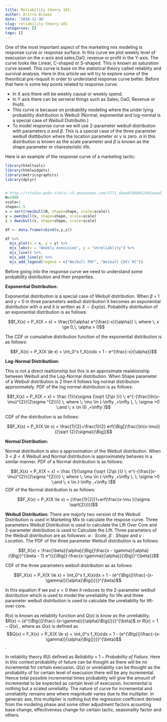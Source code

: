 ```yaml
---
title: Reliability theory 101
author: Aritra Biswas
date: '2018-12-30'
slug: reliability-theory-101
categories: []
tags: []
---
```


One of the most important aspect of the marketing mix modeling is response curve or response surface. In this curve we plot weekly level of execusion on the x-axis and sales,OaO, revenue or profit in the Y-axis. The curve looks like Linear, C-shaped or S-shaped. This is known as saturation curve aswell. This curve is base on the statistical theory called reliablity and survival analysis. Here in this article we will try to explore some of the theoritical pre-requsit in order to understand response curve better. Before that here is some key points related to response curve:

* In X axis there will be weekly causal or weekly spend. 
* In Y axis there can be serveral things such as Sales, OaO, Revenue or Profit. 
* This curve is because on probability modeling where the under lying probability distribution is Weibull (Normal, exponential and log-normal is a special case of Weibull Distributin.)
* To model response curve we will use 2-parameter weibull distribution with parameters $\alpha$ and $\beta$. This is a special case of the three parameter weibull disttibution where the location parameter or $\gamma$ is zero. $\alpha$ in this distribution is known as the scale parameter and $\beta$ is known as the shape parameter or charesteristic life. 

Here is an example of the response curve of a marketing tactic:

```r
library(htmltools)
library(htmlwidgets)
library(metricsgraphics)
library(dplyr)


# http://rstudio-pubs-static.s3.amazonaws.com/5771_daae01bb8852442eaad7d91e424e4581.html
N=2000
scale=1
shape=1.5
x = sort(rweibull(N, shape=shape, scale=scale))
y = pweibull(x, shape=shape, scale=scale)
z = dweibull(x, shape=shape, scale=scale)

df <- data.frame(cbind(x,y,z))

df %>%
  mjs_plot(x = x, y = y) %>%
  mjs_labs(x = "Weekly execusion", y = "Unreliablity") %>% 
  mjs_line() %>%
  mjs_add_line(z) %>% 
  mjs_add_legend(legend = c("Weibull PDF", "Weibull CDF/ RC"))
```

Before going into the response curve we need to understand some probability distribution and their properties. 

__Exponential Distribution:__

Exponential distribution is a special case of Weibull distribution. When $\beta \; = \; 1$ and $\gamma \; = \;0$ in  three parameters weibull distribution it becomes an exponential distribution with $\alpha$ and it is written as $X \sim Exp(\alpha)$. Pobability distribution of an exponential distribution is as follows:

$$f_X(x) = P_X(X = x) = \frac{1}{\alpha} e^{\frac{-x}{\alpha}} \; where \; x \ge 0,\; \alpha  > 0$$

The CDF or cumulative distribution function of the exponential distribution is as follows:

$$F_X(x) = P_X(X \le x) = \int_0^x f_X(x)dx =  1 - e^{\frac{-x}{\alpha}}$$

__Log-Normal Distributiion:__

This is not a direct realtionship but this is an approximate realationship between Weibull and the Log-Normal distribution. When Shape parameter of a Weibull distribution is 2 then it follows log normal distribution approximately. PDF of the log normal distribution is as follows:

$$f_X(x) = P_X(X = x) = \frac {1}{x\sigma {\sqrt {2\pi }}} \; e^{-{\frac{\ln(x-\mu)^{2}}{2\sigma ^{2}}}} \; where \; \mu \in (-\infty ,+\infty ), \; \sigma >0 \;and \; x \in (0 ,+\infty )$$


CDF of the distribution is as follows:

$$F_X(x) = P_X(X \le x) = \frac{1}{2}+\frac{1}{2} erf{\Big[}\frac{\ln(x-\mu)}{{\sqrt {2}}\sigma}{\Big]}$$

__Normal Distribution:__

Normal distribution is also a approximation of the Weibull distribution. When $3 < \beta <4$ Weibull and Normal distribution is approximately behaves in a similar manner. PDF of a Normal distribution is as follows:

$$f_X(x) = P_X(X = x) = \frac {1}{\sigma {\sqrt {2\pi }}} \; e^{-{\frac{(x-\mu)^{2}}{2\sigma ^{2}}}} \; where \; \mu \in (-\infty ,+\infty ), \; \sigma >0 \;and \; x \in (-\infty ,+\infty )$$
CDF of the Normal distribution is as follows:

$$F_X(x) = P_X(X \le x) = {\frac{1}{2}[1+erf(\frac{x-\mu }{\sigma \sqrt{2}})}]$$


__Weibull Distribution:__ There are majorly two version of the Weibull Distribution is used in Marketing Mix to calculate the respose curve. Three parameters Weibull Distribution is used to calculate the Lift Over Core and 2-parameter distribution is used to Calculate the Lift. Three parameters of the Weibull distribution are as followws: $\alpha : Scale$, $\beta :Shape$ and $\gamma : Location$. The PDF of the three parameter Weibull distribution is as follows:


$$f_X(x) = \frac{\beta}{\alpha}{\Big(}\frac{x - \gamma}{\alpha}{\Big)}^{\beta - 1} e^{{{\Big(}-\frac{x-\gamma}{\alpha}}{\Big)}^{\beta}}$$

CDF of the three parameters weibull distribution as as follows:

$$F_X(x) = P_X(X \le x) = \int_0^x f_X(x)dx =  1 - {e^{\Big{(}\frac{-(x-\gamma)}{\alpha}\Big{)}}}^{\beta}$$

In this equation if we put $\gamma = 0$ then it reduces to the 2-parameter weibull distribution which is used to model the unreliablity for life and three parameter weibull distribution is used to calculate the unreliablity for lift-over core. 

$R(x)$ is known as reliablity function and $Q(x)$ is know as the unreliablity. $R(x) = {e^{\Big{(}\frac{-(x-\gamma)}{\alpha}\Big{)}}}^{\beta}$ or $R(x) = 1 - Q(x)$ , where as $Q(x)$ is defined as $$Q(x) = F_X(x) = P_X(X \le x) = \int_0^x f_X(x)dx =  1 - {e^{\Big{(}\frac{-(x-\gamma)}{\alpha}\Big{)}}}^{\beta}$$.

In reliablity theory $R(t)$ defined as $Reliablity \; = \; 1 \; - \; Probability \; of \; Failure$. Here in this context probability of failure can be thought as there will be no incremental for certain execusion. $Q(x)$ or unreliablity can be thought as the probability  of for certain level of execusion there will be any incremental. Hence total possible incremental times probability will give the amount of incremental to be expected as certain level of execusion. Incremental is nothing but a scaled unreliality. The nature of curve for incremental and unreliablity remains ame where magnitude varies due to the multiplier. In generalc ase, this multiplier is nothing but the regression coefficient derived from the modeling phase and some other adjustment factors acounting base change, effectiveness change for certain tactic, seasonality factor and others.

